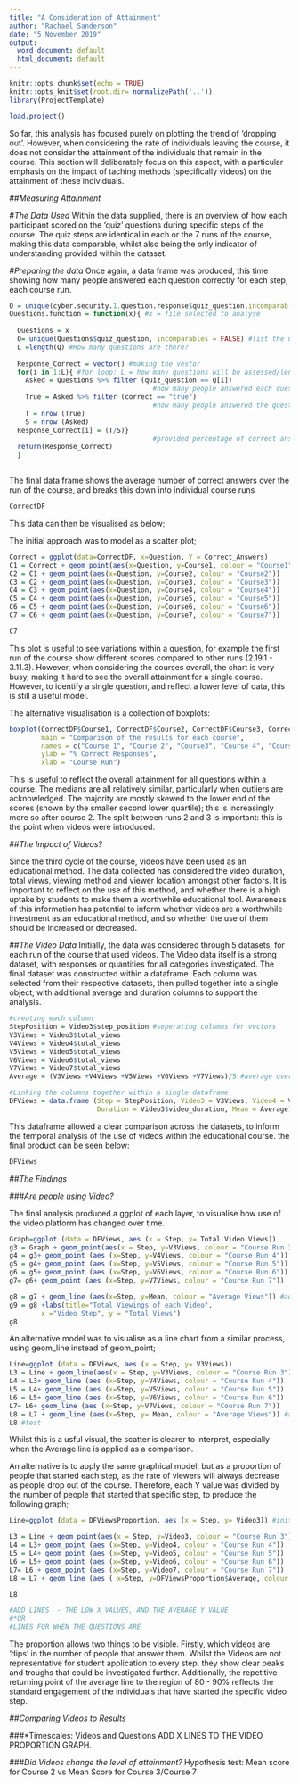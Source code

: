 ```yaml
---
title: "A Consideration of Attainment"
author: "Rachael Sanderson"
date: "5 November 2019"
output:
  word_document: default
  html_document: default
---
```


```r
knitr::opts_chunk$set(echo = TRUE)
knitr::opts_knit$set(root.dir= normalizePath('..'))
library(ProjectTemplate)

```

```r
load.project()

```

So far, this analysis has focused purely on plotting the trend of 'dropping out'. However, when considering the rate of individuals leaving the course, it does not consider the attainment of the individuals that remain in the course. This section will deliberately focus on this aspect, with a particular emphasis on the impact of taching methods (specifically videos) on the attainment of these individuals.

##*Measuring Attainment*

#*The Data Used*
Within the data supplied, there is an overview of how each participant scored on the 'quiz' questions during specific steps of the course. The quiz steps are identical in each or the 7 runs of the course, making this data comparable, whilst also being the only indicator of understanding provided within the dataset. 

#*Preparing the data*
Once again, a data frame was produced, this time showing how many people answered each question correctly for each step, each course run.

```R
Q = unique(cyber.security.1.question.response$quiz_question,incomparables = FALSE)
Questions.function = function(x){ #x = file selected to analyse
  
  Questions = x
  Q= unique(Questions$quiz_question, incomparables = FALSE) #list the unique questions
  L =length(Q) #How many questions are there?
  
  Response_Correct = vector() #making the vestor
  for(i in 1:L){ #for loop: L = how many questions will be assessed/length of vector
    Asked = Questions %>% filter (quiz_question == Q[i]) 
                                    #how many people answered each question
    True = Asked %>% filter (correct == "true")
                                    #how many people answered the question correctly
    T = nrow (True)
    S = nrow (Asked)
  Response_Correct[i] = (T/S)}  
                                    #provided percentage of correct answers for each question
  return(Response_Correct)
  }
  
```

The final data frame shows the average number of correct answers over the run of the course, and breaks this down into individual course runs

```R
CorrectDF 

```

This data can then be visualised as below;

The initial approach was to model as a scatter plot; 

```R
Correct = ggplot(data=CorrectDF, x=Question, Y = Correct_Answers)
C1 = Correct + geom_point(aes(x=Question, y=Course1, colour = "Course1"))
C2 = C1 + geom_point(aes(x=Question, y=Course2, colour = "Course2"))
C3 = C2 + geom_point(aes(x=Question, y=Course3, colour = "Course3"))
C4 = C3 + geom_point(aes(x=Question, y=Course4, colour = "Course4"))
C5 = C4 + geom_point(aes(x=Question, y=Course5, colour = "Course5"))
C6 = C5 + geom_point(aes(x=Question, y=Course6, colour = "Course6"))
C7 = C6 + geom_point(aes(x=Question, y=Course7, colour = "Course7"))

C7
```

This plot is useful to see variations within a question, for example the first run of the course show different scores compared to other runs (2.19.1 - 3.11.3). However, when considering the courses overall, the chart is very busy, making it hard to see the overall attainment for a single course. However, to identify a single question, and reflect a lower level of data, this is still a useful model.

The alternative visualisation is a collection of boxplots:

```R
boxplot(CorrectDF$Course1, CorrectDF$Course2, CorrectDF$Course3, CorrectDF$Course4, CorrectDF$Course5, CorrectDF$Course6, CorrectDF$Course7,
        main = "Comparison of the results for each course",
        names = c("Course 1", "Course 2", "Course3", "Course 4", "Course 5", "Course 6", "Course 7"),
        ylab = "% Correct Responses",
        xlab = "Course Run")

```

This is useful to reflect the overall attainment for all questions within a course. The medians are all relatively similar, particularly when outliers are acknowledged. The majority are mostly skewed to the lower end of the scores (shown by the smaller second lower quartile); this is increasingly more so after course 2. The split between runs 2 and 3 is important: this is the point when videos were introduced. 

##*The Impact of Videos?*

Since the third cycle of the course, videos have been used as an educational method. The data collected has considered the video duration, total views, viewing method and viewer location amongst other factors. It is important to reflect on the use of this method, and whether there is a high uptake by students to make them a worthwhile educational tool. Awareness of this information has potential to inform whether videos are a worthwhile investment as an educational method, and so whether the use of them should be increased or decreased.

##*The Video Data*
Initially, the data was considered through 5 datasets, for each run of the course that used videos. The Video data itself is a strong dataset, with responses or quantities for all categories investigated.
The final dataset was constructed within a dataframe. Each column was selected from their respective datasets, then pulled together into a single object, with additional average and duration columns to support the analysis. 

``` R
#creating each column
StepPosition = Video3$step_position #seperating columns for vectors
V3Views = Video3$total_views
V4Views = Video4$total_views
V5Views = Video5$total_views
V6Views = Video6$total_views
V7Views = Video7$total_views
Average = (V3Views +V4Views +V5Views +V6Views +V7Views)/5 #average over the runs

#Linking the columns together within a single dataframe
DFViews = data.frame (Step = StepPosition, Video3 = V3Views, Video4 = V4Views, Video5 = V5Views,Video6 = V6Views,Video7 = V7Views, 
                      Duration = Video3$video_duration, Mean = Average)
```

This dataframe allowed a clear comparison across the datasets, to inform the temporal analysis of the use of videos within the educational course. the final product can be seen below:

``` R
DFViews

```

##*The Findings*

###*Are people using Video?*

The final analysis produced a ggplot of each layer, to visualise how use of the video platform has changed over time. 
```R
Graph=ggplot (data = DFViews, aes (x = Step, y= Total.Video.Views))
g3 = Graph + geom_point(aes(x = Step, y=V3Views, colour = "Course Run 3")) #adding each course run
g4 = g3+ geom_point (aes (x=Step, y=V4Views, colour = "Course Run 4"))
g5 = g4+ geom_point (aes (x=Step, y=V5Views, colour = "Course Run 5")) 
g6 = g5+ geom_point (aes (x=Step, y=V6Views, colour = "Course Run 6"))
g7= g6+ geom_point (aes (x=Step, y=V7Views, colour = "Course Run 7"))

g8 = g7 + geom_line (aes(x=Step, y=Mean, colour = "Average Views")) #adding the average line
g9 = g8 +labs(title="Total Viewings of each Video",
        x ="Video Step", y = "Total Views")
g8
```

An alternative model was to visualise as a line chart from a similar process, using geom_line instead of geom_point;

```R
Line=ggplot (data = DFViews, aes (x = Step, y= V3Views))
L3 = Line + geom_line(aes(x = Step, y=V3Views, colour = "Course Run 3")) #adding each run
L4 = L3+ geom_line (aes (x=Step, y=V4Views, colour = "Course Run 4"))
L5 = L4+ geom_line (aes (x=Step, y=V5Views, colour = "Course Run 5")) 
L6 = L5+ geom_line (aes (x=Step, y=V6Views, colour = "Course Run 6"))
L7= L6+ geom_line (aes (x=Step, y=V7Views, colour = "Course Run 7"))
L8 = L7 + geom_line (aes(x=Step, y= Mean, colour = "Average Views")) #adding the average line
L8 #test

```
Whilst this is a usful visual, the scatter is clearer to interpret, especially when the Average line is applied as a comparison. 

An alternative is to apply the same graphical model, but as a proportion of people that started each step, as the rate of viewers will always decrease as people drop out of the course.  Therefore, each Y value was divided by the number of people that started that specific step, to produce the following graph;

```R

Line=ggplot (data = DFViewsProportion, aes (x = Step, y= Video3)) #initial line coordinates

L3 = Line + geom_point(aes(x = Step, y=Video3, colour = "Course Run 3")) #adding each run
L4 = L3+ geom_point (aes (x=Step, y=Video4, colour = "Course Run 4"))
L5 = L4+ geom_point (aes (x=Step, y=Video5, colour = "Course Run 5")) 
L6 = L5+ geom_point (aes (x=Step, y=Video6, colour = "Course Run 6"))
L7= L6 + geom_point (aes (x=Step, y=Video7, colour = "Course Run 7"))
L8 = L7 + geom_line (aes ( x=Step, y=DFViewsProportion$Average, colour = "Average"))

L8

#ADD LINES  - THE LOW X VALUES, AND THE AVERAGE Y VALUE 
#*OR
#LINES FOR WHEN THE QUESTIONS ARE

```

The proportion allows two things to be visible. Firstly, which videos are 'dips' in the number of people that answer them. Whilst the Videos are not representative for student application to every step, they show clear peaks and troughs that could be investigated further. Additionally, the repetitive returning point of the average line to the region of 80 - 90% reflects the standard engagement of the individuals that have started the specific video step. 

##*Comparing Videos to Results*

###*Timescales: Videos and Questions
ADD X LINES TO THE VIDEO PROPORTION GRAPH.

###*Did Videos change the level of attainment?*
Hypothesis test: Mean score for Course 2 vs Mean Score for Course 3/Course 7


